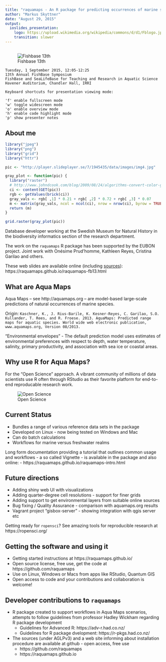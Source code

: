 ```yaml
---
title: "raquamaps - An R package for predicting occurrences of marine species"
author: "Markus Skyttner"
date: "August 29, 2015"
output: 
  ioslides_presentation:
    logo: https://upload.wikimedia.org/wikipedia/commons/d/d1/Fblogo.jpg
    transition: slower
---
```


##    

![Fishbase 13th](http://1.bp.blogspot.com/-QJwHzJxdGGE/Vc1fhl-pSrI/AAAAAAAAAH4/nNCg1ilcjaM/s640/letterhead.jpg)

    Tuesday, 1 September 2015, 12:05-12:25
    13th Annual FishBase Symposium
    FishBase and SeaLifeBase for Teaching and Research in Aquatic Science
    Havener Auditorium, Chandler Hall, IRRI    
    
    Keyboard shortcuts for presentation viewing mode:

    'f' enable fullscreen mode 
    'w' toggle widescreen mode
    'o' enable overview mode
    'h' enable code highlight mode
    'p' show presenter notes

## About me

```r
library("jpeg")
library("png")
library("grid")
library("httr")

pic <- "http://player.slideplayer.se/7/1945435/data/images/img4.jpg"

gray_plot <- function(pic) {
  library("raster")
  # http://www.johndcook.com/blog/2009/08/24/algorithms-convert-color-grayscale/
  ci <- content(GET(pic))
  rgb <- getValues(brick(ci))
  gray_vals <- rgb[ ,1] * 0.21 + rgb[ ,2] * 0.72 + rgb[ ,3] * 0.07
  m <- matrix(gray_vals, ncol = ncol(ci), nrow = nrow(ci), byrow = TRUE)
  return (m)
}

grid.raster(gray_plot(pic))

```
  
Database developer working at the Swedish Museum for Natural History in the biodiversity informatics section of the research department. 

The work on the `raquamaps` R package has been supported by the EUBON project. Joint work with Onésime Prud'homme, Kathleen Reyes, Cristina Garilao and others.

These web slides are available online (including [sources](https://github.com/raquamaps/raquamaps.github.io/raquamaps-fb13.Rmd)):  
https://raquamaps.github.io/raquamaps-fb13.html


## What are Aqua Maps

Aqua Maps -- see http://aquamaps.org -- are model-based large-scale predictions of natural occurrences of marine species. 

Origin: `Kaschner, K., J. Rius-Barile, K. Kesner-Reyes, C. Garilao, S.O. Kullander, T. Rees, and R. Froese. 2013. AquaMaps: Predicted range maps for aquatic species. World wide web electronic publication, www.aquamaps.org, Version 08/2013.`

"Environmental envelopes" - The default prediction model uses estimates of environmental preferences with respect to depth, water temperature, salinity, primary productivity, and association with sea ice or coastal areas.

## Why use R for Aqua Maps?

For the "Open Science" approach. A vibrant community of millions of data scientists use R often through RStudio as their favorite platform for end-to-end reproducable research work.

![Open Science](https://upload.wikimedia.org/wikipedia/commons/9/9c/Open_Science_-_Prinzipien.png)

## Current Status

- Bundles a range of various reference data sets in the package
- Developed on Linux - now being tested on Windows and Mac
- Can do batch calculations
- Workflows for marine versus freshwater realms

Long form documentation providing a tutorial that outlines common usage and workflows - a so called Vignette - is available in the package and also online:
    - https://raquamaps.github.io/raquamaps-intro.html

## Future directions

- Adding shiny web UI with visualizations
- Adding quarter-degree cell resolutions - support for finer grids
- Adding support to get environmental layers from suitable online sources
- Bug fixing / Quality Assurance - comparison with aquamaps.org results
- Vagrant project "gisbox-server" - showing integration with qgis server etc

Getting ready for `ropensci`? See amazing tools for reproducible research at https://ropensci.org/

## Getting the software and using it

- Getting started instructions at https://raquamaps.github.io/
- Open source license, free use, get the code at https://github.com/raquamaps
- Use on Linux, Windows or Macs from apps like RStudio, Quantum GIS
- Open access to code and your contributions and collaboration is welcome!

## Developer contributions to `raquamaps`

- R package created to support workflows in Aqua Maps scenarios, attempts to follow guidelines from professor Hadley Wickham regarding R package development
    - Guidelines for Advanced R: https://adv-r.had.co.nz/
    - Guidelines for R package dvelopment: https://r-pkgs.had.co.nz/
- The sources (under AGLPv3) and a web site informing about installation procedure are available at github - open access, free use
    - https://github.com/raquamaps
    - https://raquamaps.github.io
